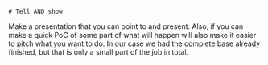 
<TwoColumns>
  <Column className="flex justify-center items-center">
  
    # Tell AND show
  
  </Column>

  <Column className="flex flex-row justify-center items-center">
    <Megaphone className="w-72 h-72" />
    <Eye className="w-72 h-72" />
  </Column>
</TwoColumns>



<Notes>
Make a presentation that you can point to and present. Also, if you can make a quick PoC of some part of what will happen will also make it easier to pitch what you want to do. In our case we had the complete base already finished, but that is only a small part of the job in total.
</Notes>
